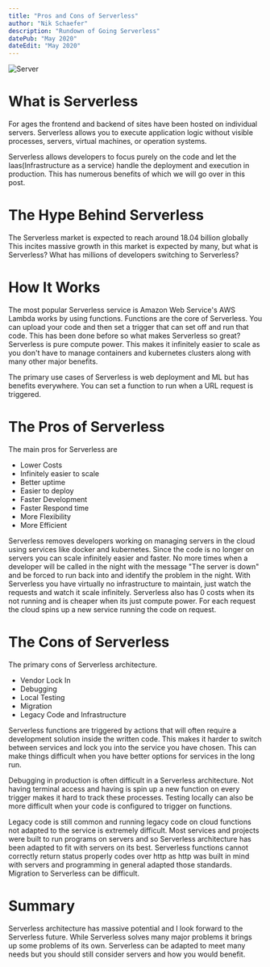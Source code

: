```yaml
---
title: "Pros and Cons of Serverless"
author: "Nik Schaefer"
description: "Rundown of Going Serverless"
datePub: "May 2020"
dateEdit: "May 2020"
---
```


<img src="/blog/prosandconsofserverless.webp" alt="Server" />

# What is Serverless

For ages the frontend and backend of sites have been hosted on individual
servers. Serverless allows you to execute application logic without visible
processes, servers, virtual machines, or operation systems.

Serverless allows developers to focus purely on the code and let the
Iaas(Infrastructure as a service) handle the deployment and execution in
production. This has numerous benefits of which we will go over in this post.

# The Hype Behind Serverless

The Serverless market is expected to reach around 18.04 billion globally This
incites massive growth in this market is expected by many, but what is
Serverless? What has millions of developers switching to Serverless?

# How It Works

The most popular Serverless service is Amazon Web Service's AWS Lambda works by
using functions. Functions are the core of Serverless. You can upload your code
and then set a trigger that can set off and run that code. This has been done
before so what makes Serverless so great? Serverless is pure compute power. This
makes it infinitely easier to scale as you don't have to manage containers and
kubernetes clusters along with many other major benefits.

The primary use cases of Serverless is web deployment and ML but has benefits
everywhere. You can set a function to run when a URL request is triggered.

# The Pros of Serverless

The main pros for Serverless are

-   Lower Costs
-   Infinitely easier to scale
-   Better uptime
-   Easier to deploy
-   Faster Development
-   Faster Respond time
-   More Flexibility
-   More Efficient

Serverless removes developers working on managing servers in the cloud using
services like docker and kubernetes. Since the code is no longer on servers you
can scale infinitely easier and faster. No more times when a developer will be
called in the night with the message "The server is down" and be forced to run
back into and identify the problem in the night. With Serverless you have
virtually no infrastructure to maintain, just watch the requests and watch it
scale infinitely. Serverless also has 0 costs when its not running and is
cheaper when its just compute power. For each request the cloud spins up a new
service running the code on request.

# The Cons of Serverless

The primary cons of Serverless architecture.

-   Vendor Lock In
-   Debugging
-   Local Testing
-   Migration
-   Legacy Code and Infrastructure

Serverless functions are triggered by actions that will often require a
development solution inside the written code. This makes it harder to switch
between services and lock you into the service you have chosen. This can make
things difficult when you have better options for services in the long run.

Debugging in production is often difficult in a Serverless architecture. Not
having terminal access and having is spin up a new function on every trigger
makes it hard to track these processes. Testing locally can also be more
difficult when your code is configured to trigger on functions.

Legacy code is still common and running legacy code on cloud functions not
adapted to the service is extremely difficult. Most services and projects were
built to run programs on servers and so Serverless architecture has been adapted
to fit with servers on its best. Serverless functions cannot correctly return
status properly codes over http as http was built in mind with servers and
programming in general adapted those standards. Migration to Serverless can be
difficult.

# Summary

Serverless architecture has massive potential and I look forward to the
Serverless future. While Serverless solves many major problems it brings up some
problems of its own. Serverless can be adapted to meet many needs but you should
still consider servers and how you would benefit.
